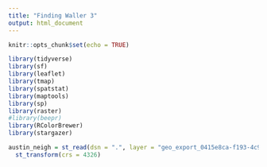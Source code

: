 ```yaml
---
title: "Finding Waller 3"
output: html_document
---
```


```r
knitr::opts_chunk$set(echo = TRUE)
```

```r
library(tidyverse)
library(sf)
library(leaflet)
library(tmap)
library(spatstat)
library(maptools)
library(sp)
library(raster)
#library(beepr)
library(RColorBrewer)
library(stargazer)

```

```r
austin_neigh = st_read(dsn = ".", layer = "geo_export_0415e8ca-f193-4c9b-aa3c-000f5f741e7d") %>%
  st_transform(crs = 4326)
```

